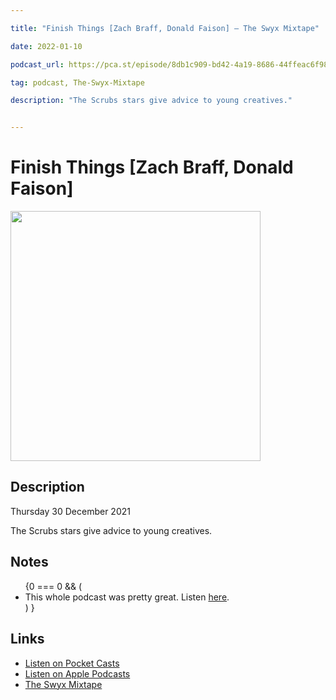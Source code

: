 ```yaml
---

title: "Finish Things [Zach Braff, Donald Faison] — The Swyx Mixtape"

date: 2022-01-10

podcast_url: https://pca.st/episode/8db1c909-bd42-4a19-8686-44ffeac6f989

tag: podcast, The-Swyx-Mixtape

description: "The Scrubs stars give advice to young creatives."


---
```



# Finish Things [Zach Braff, Donald Faison]
<div style={{display: "flex", justifyContent: "center"}}>
    <Image src="https://static.pocketcasts.com/discover/images/400/9cc19ab0-3935-0139-332d-0acc26574db2.jpg" width="400" height="400" />
</div>


## Description

Thursday 30 December 2021

The Scrubs stars give advice to young creatives.

## Notes

<ul id="notes">
{0 === 0 && (<li>This whole podcast was pretty great. Listen <a href="https://pca.st/episode/8db1c909-bd42-4a19-8686-44ffeac6f989">here</a>.</li>) } 
</ul><span id="end" />
    

## Links

- [Listen on Pocket Casts](https://pca.st/episode/8db1c909-bd42-4a19-8686-44ffeac6f989)
- [Listen on Apple Podcasts](https://podcasts.apple.com/us/podcast/feed/id1549059398)
- [The Swyx Mixtape](http://swyx.transistor.fm/)
  